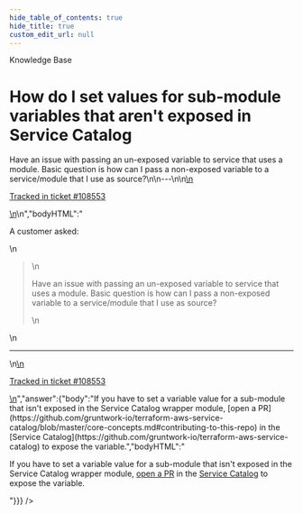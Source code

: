 ```yaml
---
hide_table_of_contents: true
hide_title: true
custom_edit_url: null
---
```



<CenterLayout>
<span className="title">Knowledge Base</span>
<h1>How do I set values for sub-module variables that aren&apos;t exposed in Service Catalog</h1>
<GitHub discussion={{"id":"D_kwDOF8slf84APd1V","number":406,"author":{"login":"autero1"},"title":"How do I set values for sub-module variables that aren't exposed in Service Catalog","body":"\nA customer asked:\r\n\r\n> Have an issue with passing an un-exposed variable to service that uses a module. Basic question is how can I pass a non-exposed variable to a service/module that I use as source?\n\n---\n\n<ins datetime=\"2022-05-05T14:53:30Z\">\n  <p><a href=\"https://support.gruntwork.io/hc/requests/108553\">Tracked in ticket #108553</a></p>\n</ins>\n","bodyHTML":"<p dir=\"auto\">A customer asked:</p>\n<blockquote>\n<p dir=\"auto\">Have an issue with passing an un-exposed variable to service that uses a module. Basic question is how can I pass a non-exposed variable to a service/module that I use as source?</p>\n</blockquote>\n<hr>\n<ins datetime=\"2022-05-05T14:53:30Z\">\n  <p dir=\"auto\"><a href=\"https://support.gruntwork.io/hc/requests/108553\" rel=\"nofollow\">Tracked in ticket #108553</a></p>\n</ins>","answer":{"body":"If you have to set a variable value for a sub-module that isn't exposed in the Service Catalog wrapper module, [open a PR](https://github.com/gruntwork-io/terraform-aws-service-catalog/blob/master/core-concepts.md#contributing-to-this-repo) in the [Service Catalog](https://github.com/gruntwork-io/terraform-aws-service-catalog) to expose the variable.","bodyHTML":"<p dir=\"auto\">If you have to set a variable value for a sub-module that isn't exposed in the Service Catalog wrapper module, <a href=\"https://github.com/gruntwork-io/terraform-aws-service-catalog/blob/master/core-concepts.md#contributing-to-this-repo\">open a PR</a> in the <a href=\"https://github.com/gruntwork-io/terraform-aws-service-catalog\">Service Catalog</a> to expose the variable.</p>"}}} />

</CenterLayout>
  

<!-- ##DOCS-SOURCER-START
{
  "sourcePlugin": "github-discussions",
  "hash": "c523dc1a9b483f1ea30a38094afb08dc"
}
##DOCS-SOURCER-END -->
